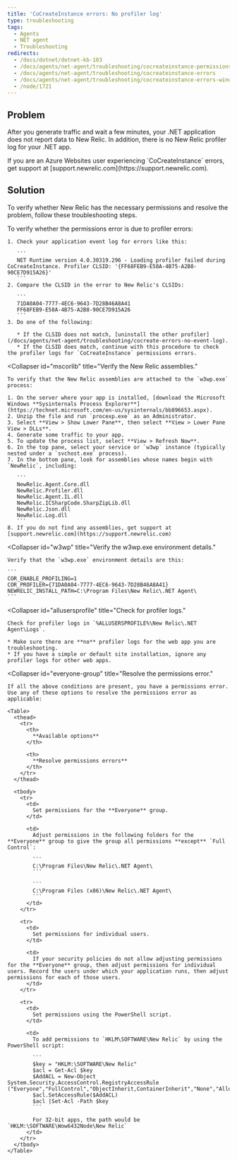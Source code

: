 ```yaml
---
title: 'CoCreateInstance errors: No profiler log'
type: troubleshooting
tags:
  - Agents
  - NET agent
  - Troubleshooting
redirects:
  - /docs/dotnet/dotnet-kb-103
  - /docs/agents/net-agent/troubleshooting/cocreateinstance-permissions-errors
  - /docs/agents/net-agent/troubleshooting/cocreateinstance-errors
  - /docs/agents/net-agent/troubleshooting/cocreateinstance-errors-windows-application-event-logs
  - /node/1721
---
```


## Problem

After you generate traffic and wait a few minutes, your .NET application does not report data to New Relic. In addition, there is no New Relic profiler log for your .NET app.

<Callout variant="important">
  If you are an Azure Websites user experiencing `CoCreateInstance` errors, get support at [support.newrelic.com](https://support.newrelic.com).
</Callout>

## Solution

To verify whether New Relic has the necessary permissions and resolve the problem, follow these troubleshooting steps.

<CollapserGroup>
  <Collapser
    id="clsid-errors"
    title="Check for profiler CLSID errors."
  >
    To verify whether the permissions error is due to profiler errors:

    1. Check your application event log for errors like this:

       ```
       NET Runtime version 4.0.30319.296 - Loading profiler failed during CoCreateInstance. Profiler CLSID: '{FF68FEB9-E58A-4B75-A2B8-90CE7D915A26}'
       ```
    2. Compare the CLSID in the error to New Relic's CLSIDs:

       ```
       71DA0A04-7777-4EC6-9643-7D28B46A8A41
       FF68FEB9-E58A-4B75-A2B8-90CE7D915A26
       ```
    3. Do one of the following:

       * If the CLSID does not match, [uninstall the other profiler](/docs/agents/net-agent/troubleshooting/cocreate-errors-no-event-log).
       * If the CLSID does match, continue with this procedure to check the profiler logs for `CoCreateInstance` permissions errors.
  </Collapser>

  <Collapser
    id="mscorlib"
    title="Verify the New Relic assemblies."
  >
    To verify that the New Relic assemblies are attached to the `w3wp.exe` process:

    1. On the server where your app is installed, [download the Microsoft Windows **Sysinternals Process Explorer**](https://technet.microsoft.com/en-us/sysinternals/bb896653.aspx).
    2. Unzip the file and run `procexp.exe` as an Administrator.
    3. Select **View > Show Lower Pane**, then select **View > Lower Pane View > DLLs**.
    4. Generate some traffic to your app.
    5. To update the process list, select **View > Refresh Now**.
    6. In the top pane, select your service or `w3wp` instance (typically nested under a `svchost.exe` process).
    7. In the bottom pane, look for assemblies whose names begin with `NewRelic`, including:

       ```
       NewRelic.Agent.Core.dll
       NewRelic.Profiler.dll
       NewRelic.Agent.IL.dll
       NewRelic.ICSharpCode.SharpZipLib.dll
       NewRelic.Json.dll
       NewRelic.Log.dll
       ```
    8. If you do not find any assemblies, get support at [support.newrelic.com](https://support.newrelic.com)
  </Collapser>

  <Collapser
    id="w3wp"
    title="Verify the w3wp.exe environment details."
  >
    Verify that the `w3wp.exe` environment details are this:

    ```
    COR_ENABLE_PROFILING=1
    COR_PROFILER={71DA0A04-7777-4EC6-9643-7D28B46A8A41}
    NEWRELIC_INSTALL_PATH=C:\Program Files\New Relic\.NET Agent\
    ```
  </Collapser>

  <Collapser
    id="allusersprofile"
    title="Check for profiler logs."
  >
    Check for profiler logs in `%ALLUSERSPROFILE%\New Relic\.NET Agent\Logs`.

    * Make sure there are **no** profiler logs for the web app you are troubleshooting.
    * If you have a simple or default site installation, ignore any profiler logs for other web apps.
  </Collapser>

  <Collapser
    id="everyone-group"
    title="Resolve the permissions error."
  >
    If all the above conditions are present, you have a permissions error. Use any of these options to resolve the permissions error as applicable:

    <Table>
      <thead>
        <tr>
          <th>
            **Available options**
          </th>

          <th>
            **Resolve permissions errors**
          </th>
        </tr>
      </thead>

      <tbody>
        <tr>
          <td>
            Set permissions for the **Everyone** group.
          </td>

          <td>
            Adjust permissions in the following folders for the **Everyone** group to give the group all permissions **except** `Full Control`:

            ```
            C:\Program Files\New Relic\.NET Agent\
            ```

            ```
            C:\Program Files (x86)\New Relic\.NET Agent\
            ```
          </td>
        </tr>

        <tr>
          <td>
            Set permissions for individual users.
          </td>

          <td>
            If your security policies do not allow adjusting permissions for the **Everyone** group, then adjust permissions for individual users. Record the users under which your application runs, then adjust permissions for each of those users.
          </td>
        </tr>

        <tr>
          <td>
            Set permissions using the PowerShell script.
          </td>

          <td>
            To add permissions to `HKLM\SOFTWARE\New Relic` by using the PowerShell script:

            ```
            $key = "HKLM:\SOFTWARE\New Relic"
            $acl = Get-Acl $key
            $AddACL = New-Object System.Security.AccessControl.RegistryAccessRule ("Everyone","FullControl","ObjectInherit,ContainerInherit","None","Allow")
            $acl.SetAccessRule($AddACL)
            $acl |Set-Acl -Path $key
            ```

            For 32-bit apps, the path would be `HKLM:\SOFTWARE\Wow6432Node\New Relic`
          </td>
        </tr>
      </tbody>
    </Table>
  </Collapser>
</CollapserGroup>
